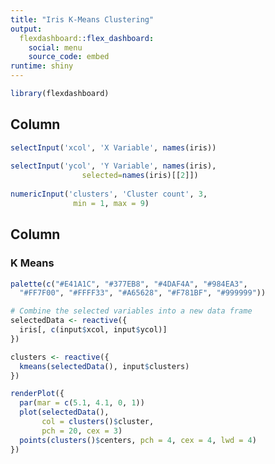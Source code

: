 ```yaml
---
title: "Iris K-Means Clustering"
output: 
  flexdashboard::flex_dashboard:
    social: menu
    source_code: embed
runtime: shiny
---
```


```r
library(flexdashboard)
```


Column {.sidebar}
-----------------------------------------------------------------------

```r
selectInput('xcol', 'X Variable', names(iris))
    
selectInput('ycol', 'Y Variable', names(iris),
                selected=names(iris)[[2]])
    
numericInput('clusters', 'Cluster count', 3,
              min = 1, max = 9)
```

Column
-----------------------------------------------------------------------

### K Means

```r
palette(c("#E41A1C", "#377EB8", "#4DAF4A", "#984EA3",
  "#FF7F00", "#FFFF33", "#A65628", "#F781BF", "#999999"))

# Combine the selected variables into a new data frame
selectedData <- reactive({
  iris[, c(input$xcol, input$ycol)]
})

clusters <- reactive({
  kmeans(selectedData(), input$clusters)
})

renderPlot({
  par(mar = c(5.1, 4.1, 0, 1))
  plot(selectedData(),
       col = clusters()$cluster,
       pch = 20, cex = 3)
  points(clusters()$centers, pch = 4, cex = 4, lwd = 4)
})
```
